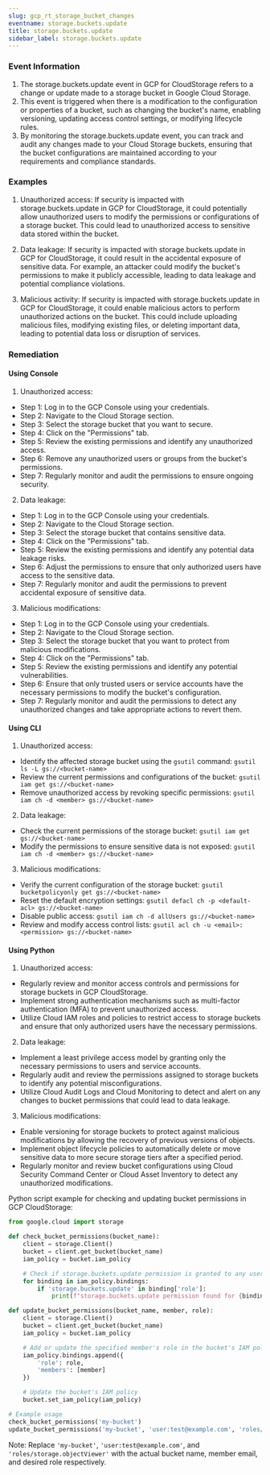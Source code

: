 ```yaml
--- 
slug: gcp_rt_storage_bucket_changes
eventname: storage.buckets.update
title: storage.buckets.update
sidebar_label: storage.buckets.update
---
```

                       
### Event Information

1. The storage.buckets.update event in GCP for CloudStorage refers to a change or update made to a storage bucket in Google Cloud Storage.
2. This event is triggered when there is a modification to the configuration or properties of a bucket, such as changing the bucket's name, enabling versioning, updating access control settings, or modifying lifecycle rules.
3. By monitoring the storage.buckets.update event, you can track and audit any changes made to your Cloud Storage buckets, ensuring that the bucket configurations are maintained according to your requirements and compliance standards.


### Examples

1. Unauthorized access: If security is impacted with storage.buckets.update in GCP for CloudStorage, it could potentially allow unauthorized users to modify the permissions or configurations of a storage bucket. This could lead to unauthorized access to sensitive data stored within the bucket.

2. Data leakage: If security is impacted with storage.buckets.update in GCP for CloudStorage, it could result in the accidental exposure of sensitive data. For example, an attacker could modify the bucket's permissions to make it publicly accessible, leading to data leakage and potential compliance violations.

3. Malicious activity: If security is impacted with storage.buckets.update in GCP for CloudStorage, it could enable malicious actors to perform unauthorized actions on the bucket. This could include uploading malicious files, modifying existing files, or deleting important data, leading to potential data loss or disruption of services.

### Remediation

#### Using Console

1. Unauthorized access:
- Step 1: Log in to the GCP Console using your credentials.
- Step 2: Navigate to the Cloud Storage section.
- Step 3: Select the storage bucket that you want to secure.
- Step 4: Click on the "Permissions" tab.
- Step 5: Review the existing permissions and identify any unauthorized access.
- Step 6: Remove any unauthorized users or groups from the bucket's permissions.
- Step 7: Regularly monitor and audit the permissions to ensure ongoing security.

2. Data leakage:
- Step 1: Log in to the GCP Console using your credentials.
- Step 2: Navigate to the Cloud Storage section.
- Step 3: Select the storage bucket that contains sensitive data.
- Step 4: Click on the "Permissions" tab.
- Step 5: Review the existing permissions and identify any potential data leakage risks.
- Step 6: Adjust the permissions to ensure that only authorized users have access to the sensitive data.
- Step 7: Regularly monitor and audit the permissions to prevent accidental exposure of sensitive data.

3. Malicious modifications:
- Step 1: Log in to the GCP Console using your credentials.
- Step 2: Navigate to the Cloud Storage section.
- Step 3: Select the storage bucket that you want to protect from malicious modifications.
- Step 4: Click on the "Permissions" tab.
- Step 5: Review the existing permissions and identify any potential vulnerabilities.
- Step 6: Ensure that only trusted users or service accounts have the necessary permissions to modify the bucket's configuration.
- Step 7: Regularly monitor and audit the permissions to detect any unauthorized changes and take appropriate actions to revert them.

#### Using CLI

1. Unauthorized access:
- Identify the affected storage bucket using the `gsutil` command: `gsutil ls -L gs://<bucket-name>`
- Review the current permissions and configurations of the bucket: `gsutil iam get gs://<bucket-name>`
- Remove unauthorized access by revoking specific permissions: `gsutil iam ch -d <member> gs://<bucket-name>`

2. Data leakage:
- Check the current permissions of the storage bucket: `gsutil iam get gs://<bucket-name>`
- Modify the permissions to ensure sensitive data is not exposed: `gsutil iam ch -d <member> gs://<bucket-name>`

3. Malicious modifications:
- Verify the current configuration of the storage bucket: `gsutil bucketpolicyonly get gs://<bucket-name>`
- Reset the default encryption settings: `gsutil defacl ch -p <default-acl> gs://<bucket-name>`
- Disable public access: `gsutil iam ch -d allUsers gs://<bucket-name>`
- Review and modify access control lists: `gsutil acl ch -u <email>:<permission> gs://<bucket-name>`

#### Using Python

1. Unauthorized access:
- Regularly review and monitor access controls and permissions for storage buckets in GCP CloudStorage.
- Implement strong authentication mechanisms such as multi-factor authentication (MFA) to prevent unauthorized access.
- Utilize Cloud IAM roles and policies to restrict access to storage buckets and ensure that only authorized users have the necessary permissions.

2. Data leakage:
- Implement a least privilege access model by granting only the necessary permissions to users and service accounts.
- Regularly audit and review the permissions assigned to storage buckets to identify any potential misconfigurations.
- Utilize Cloud Audit Logs and Cloud Monitoring to detect and alert on any changes to bucket permissions that could lead to data leakage.

3. Malicious modifications:
- Enable versioning for storage buckets to protect against malicious modifications by allowing the recovery of previous versions of objects.
- Implement object lifecycle policies to automatically delete or move sensitive data to more secure storage tiers after a specified period.
- Regularly monitor and review bucket configurations using Cloud Security Command Center or Cloud Asset Inventory to detect any unauthorized modifications.

Python script example for checking and updating bucket permissions in GCP CloudStorage:

```python
from google.cloud import storage

def check_bucket_permissions(bucket_name):
    client = storage.Client()
    bucket = client.get_bucket(bucket_name)
    iam_policy = bucket.iam_policy

    # Check if storage.buckets.update permission is granted to any user or service account
    for binding in iam_policy.bindings:
        if 'storage.buckets.update' in binding['role']:
            print(f"storage.buckets.update permission found for {binding['members']}")

def update_bucket_permissions(bucket_name, member, role):
    client = storage.Client()
    bucket = client.get_bucket(bucket_name)
    iam_policy = bucket.iam_policy

    # Add or update the specified member's role in the bucket's IAM policy
    iam_policy.bindings.append({
        'role': role,
        'members': [member]
    })

    # Update the bucket's IAM policy
    bucket.set_iam_policy(iam_policy)

# Example usage
check_bucket_permissions('my-bucket')
update_bucket_permissions('my-bucket', 'user:test@example.com', 'roles/storage.objectViewer')
```
Note: Replace `'my-bucket'`, `'user:test@example.com'`, and `'roles/storage.objectViewer'` with the actual bucket name, member email, and desired role respectively.


 